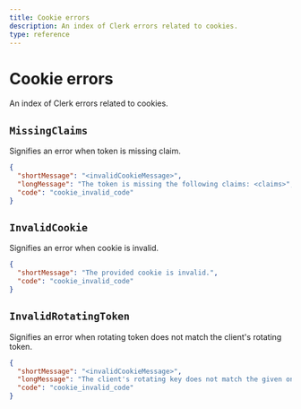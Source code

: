 ```yaml
---
title: Cookie errors
description: An index of Clerk errors related to cookies.
type: reference
---
```


# Cookie errors

An index of Clerk errors related to cookies.

## `MissingClaims`

Signifies an error when token is missing claim.

```json
{
  "shortMessage": "<invalidCookieMessage>",
  "longMessage": "The token is missing the following claims: <claims>",
  "code": "cookie_invalid_code"
}
```

## `InvalidCookie`

Signifies an error when cookie is invalid.

```json
{
  "shortMessage": "The provided cookie is invalid.",
  "code": "cookie_invalid_code"
}
```

## `InvalidRotatingToken`

Signifies an error when rotating token does not match the client's rotating token.

```json
{
  "shortMessage": "<invalidCookieMessage>",
  "longMessage": "The client's rotating key does not match the given one <token>",
  "code": "cookie_invalid_code"
}
```
